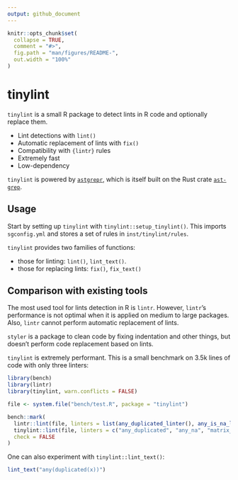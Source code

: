 ```yaml
---
output: github_document
---
```


<!-- README.md is generated from README.Rmd. Please edit that file -->

```r
knitr::opts_chunk$set(
  collapse = TRUE,
  comment = "#>",
  fig.path = "man/figures/README-",
  out.width = "100%"
)
```

# tinylint

`tinylint` is a small R package to detect lints in R code and optionally
replace them.

* Lint detections with `lint()`
* Automatic replacement of lints with `fix()`
* Compatibility with `{lintr}` rules
* Extremely fast
* Low-dependency

`tinylint` is powered by [`astgrepr`](https://github.com/etiennebacher/astgrepr/),
which is itself built on the Rust crate [`ast-grep`](https://ast-grep.github.io/).


## Usage

Start by setting up `tinylint` with `tinylint::setup_tinylint()`. This imports
`sgconfig.yml` and stores a set of rules in `inst/tinylint/rules`. 

`tinylint` provides two families of functions: 

* those for linting: `lint()`, `lint_text()`. 
* those for replacing lints: `fix()`, `fix_text()`


## Comparison with existing tools

The most used tool for lints detection in R is `lintr`. However, `lintr`'s 
performance is not optimal when it is applied on medium to large packages. Also,
`lintr` cannot perform automatic replacement of lints. 

`styler` is a package to clean code by fixing indentation and other things, but 
doesn't perform code replacement based on lints. 

`tinylint` is extremely performant. This is a small benchmark on 3.5k lines of 
code with only three linters:

```r
library(bench)
library(lintr)
library(tinylint, warn.conflicts = FALSE)

file <- system.file("bench/test.R", package = "tinylint")

bench::mark(
  lintr::lint(file, linters = list(any_duplicated_linter(), any_is_na_linter(), matrix_apply_linter())),
  tinylint::lint(file, linters = c("any_duplicated", "any_na", "matrix_apply"), open = FALSE),
  check = FALSE
)
```

One can also experiment with `tinylint::lint_text()`:

```r
lint_text("any(duplicated(x))")
```

